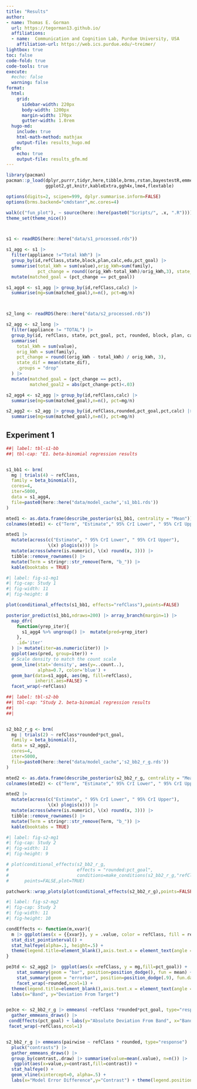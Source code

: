 ```yaml
---
title: "Results"
author:
- name: Thomas E. Gorman
  url: https://tegorman13.github.io/
  affiliations: 
  - name:  Communication and Cognition Lab, Purdue University, USA
    affiliation-url: https://web.ics.purdue.edu/~treimer/
lightbox: true
toc: false
code-fold: true
code-tools: true
execute:
  #echo: false
  warning: false
format:
  html: 
    grid:
      sidebar-width: 220px
      body-width: 1200px
      margin-width: 170px
      gutter-width: 1.0rem
  hugo-md:
    include: true
    html-math-method: mathjax
    output-file: results_hugo.md
  gfm:
    echo: true
    output-file: results_gfm.md
---
```





```r

library(pacman)
pacman::p_load(dplyr,purrr,tidyr,here,tibble,brms,rstan,bayestestR,emmeans,tidybayes,modelsummary,
               ggplot2,gt,knitr,kableExtra,ggh4x,lme4,flextable)

options(digits=2, scipen=999, dplyr.summarise.inform=FALSE)
options(brms.backend="cmdstanr",mc.cores=4)

walk(c("fun_plot"), ~ source(here::here(paste0("Scripts/", .x, ".R"))))
theme_set(theme_nice())



s1 <- readRDS(here::here("data/s1_processed.rds"))

s1_agg <- s1 |> 
  filter(appliance !="Total kWh") |> 
  group_by(id,refClass,state,block,plan,calc,edu,pct_goal) |> 
  summarise(total_kWh = sum(value),orig_kWh=sum(family), 
            pct_change = round((orig_kWh-total_kWh)/orig_kWh,3), state_dif=mean(state_dif)) |> 
  mutate(matched_goal = (pct_change == pct_goal))

s1_agg4 <- s1_agg |> group_by(id,refClass,calc) |> 
  summarise(mg=sum(matched_goal),n=n(), pct=mg/n) 



s2_long <- readRDS(here::here("data/s2_processed.rds"))

s2_agg <- s2_long |> 
  filter(appliance != "TOTAL") |> 
  group_by(id, refClass, state, pct_goal, pct, rounded, block, plan, calc, edu) |> 
  summarise(
    total_kWh = sum(value),
    orig_kWh = sum(family),
    pct_change = round((orig_kWh - total_kWh) / orig_kWh, 3),
    state_dif = mean(state_dif),
    .groups = "drop"
  ) |>
  mutate(matched_goal = (pct_change == pct),
         matched_goal2 = abs(pct_change-pct)<.03)

s2_agg4 <- s2_agg |> group_by(id,refClass,calc) |> 
  summarise(mg=sum(matched_goal),n=n(), pct=mg/n) 

s2_agg2 <- s2_agg |> group_by(id,refClass,rounded,pct_goal,pct,calc) |> 
  summarise(mg=sum(matched_goal),n=n(), pct=mg/n) 

```


## Experiment 1

```r
##| label: tbl-s1-bb
##| tbl-cap: "E1. beta-binomial regression results


s1_bb1 <- brm(
  mg | trials(4) ~ refClass,
  family = beta_binomial(),
  cores=4,
  iter=5000,
  data = s1_agg4,
  file=paste0(here::here("data/model_cache",'s1_bb1.rds'))
)

mted1 <- as.data.frame(describe_posterior(s1_bb1, centrality = "Mean"))[, c(1,2,4,5,6)]
colnames(mted1) <- c("Term", "Estimate"," 95% CrI Lower", " 95% CrI Upper", "pd")

mted1 |>
  mutate(across(c("Estimate", " 95% CrI Lower", " 95% CrI Upper"), 
                \(x) plogis(x))) |>
  mutate(across(where(is.numeric), \(x) round(x, 3))) |>
  tibble::remove_rownames() |>
  mutate(Term = stringr::str_remove(Term, "b_")) |>
  kable(booktabs = TRUE)

```


```r
#| label: fig-s1-mg1
#| fig-cap: Study 1
#| fig-width: 11
#| fig-height: 8

plot(conditional_effects(s1_bb1, effects="refClass"),points=FALSE)

posterior_predict(s1_bb1,ndraws=200) |> array_branch(margin=1) |> 
  map_dfr(
    function(yrep_iter){
      s1_agg4 %>% ungroup() |>  mutate(pred=yrep_iter)
    },
    .id='iter'
  ) |> mutate(iter=as.numeric(iter)) |> 
  ggplot(aes(pred, group=iter)) +
  # Scale density to match the count scale
  geom_line(stat='density', aes(y=..count..), 
            alpha=0.7, color='blue') +
  geom_bar(data=s1_agg4, aes(mg, fill=refClass),
           inherit.aes=FALSE) +
  facet_wrap(~refClass)
```



```r
##| label: tbl-s2-bb
##| tbl-cap: "Study 2. beta-binomial regression results
##| 
##| 


s2_bb2_r_g <- brm(
  mg | trials(2) ~ refClass*rounded*pct_goal,
  family = beta_binomial(),
  data = s2_agg2,
  cores=4,
  iter=5000,
  file=paste0(here::here("data/model_cache",'s2_bb2_r_g.rds'))
)

mted2 <- as.data.frame(describe_posterior(s2_bb2_r_g, centrality = "Mean"))[, c(1,2,4,5,6)]
colnames(mted2) <- c("Term", "Estimate"," 95% CrI Lower", " 95% CrI Upper", "pd")

mted2 |>
  mutate(across(c("Estimate", " 95% CrI Lower", " 95% CrI Upper"), 
                \(x) plogis(x))) |>
  mutate(across(where(is.numeric), \(x) round(x, 3))) |>
  tibble::remove_rownames() |>
  mutate(Term = stringr::str_remove(Term, "b_")) |>
  kable(booktabs = TRUE)
```



```r
#| label: fig-s2-mg1
#| fig-cap: Study 2
#| fig-width: 11
#| fig-height: 9

# plot(conditional_effects(s2_bb2_r_g, 
#                          effects = "rounded:pct_goal", 
#                          conditions=make_conditions(s2_bb2_r_g,"refClass" )),
#      points=FALSE,plot=TRUE)

patchwork::wrap_plots(plot(conditional_effects(s2_bb2_r_g),points=FALSE,plot=FALSE))


```




```r
#| label: fig-s2-mg2
#| fig-cap: Study 2
#| fig-width: 11
#| fig-height: 10

condEffects <- function(m,xvar){
  m |> ggplot(aes(x = {{xvar}}, y = .value, color = refClass, fill = refClass)) + 
  stat_dist_pointinterval() + 
  stat_halfeye(alpha=.1, height=.5) +
  theme(legend.title=element_blank(),axis.text.x = element_text(angle = 45, hjust = 0.5, vjust = 0.5)) 
}

pe3td <- s2_agg2 |>  ggplot(aes(x =refClass, y = mg,fill=pct_goal)) +
    stat_summary(geom = "bar", position=position_dodge(), fun = mean) +
    stat_summary(geom = "errorbar", position=position_dodge(.9), fun.data = mean_se, width = .4, alpha = .7) + 
    facet_wrap(~rounded,ncol=1) +
  theme(legend.title=element_blank(),axis.text.x = element_text(angle = 45, hjust = 0.5, vjust = 0.5)) +
  labs(x="Band", y="Deviation From Target")


pe3ce <- s2_bb2_r_g |> emmeans( ~refClass *rounded*pct_goal, type="response") |>
  gather_emmeans_draws() |>
 condEffects(pct_goal) + labs(y="Absolute Deviation From Band", x="Band Type") + 
 facet_wrap(~refClass,ncol=1)


s2_bb2_r_g |> emmeans(pairwise ~ refClass * rounded, type="response") |> 
  pluck("contrasts") |>
  gather_emmeans_draws() |> 
  group_by(contrast,.draw) |> summarise(value=mean(.value), n=n()) |> 
   ggplot(aes(x=value,y=contrast,fill=contrast)) +
  stat_halfeye() + 
  geom_vline(xintercept=0, alpha=.5) +
  labs(x="Model Error Difference",y="Contrast") + theme(legend.position="none") 


```

